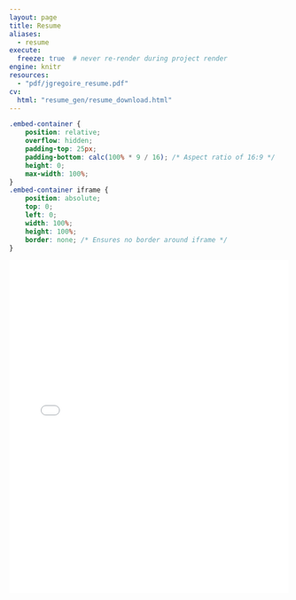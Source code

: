 ```yaml
---
layout: page
title: Resume
aliases:
  - resume
execute:
  freeze: true  # never re-render during project render
engine: knitr 
resources:
  - "pdf/jgregoire_resume.pdf"
cv:
  html: "resume_gen/resume_download.html"
---
```


```css
.embed-container {
    position: relative;
    overflow: hidden;
    padding-top: 25px;
    padding-bottom: calc(100% * 9 / 16); /* Aspect ratio of 16:9 */
    height: 0;
    max-width: 100%;
}
.embed-container iframe {
    position: absolute;
    top: 0;
    left: 0;
    width: 100%;
    height: 100%;
    border: none; /* Ensures no border around iframe */
}
```

```{=html}
<div class="pdf-container">
<iframe src="pdf/jgregoire_resume.pdf" width="100%" height="600" style="border:none;"></iframe>
</div>
```
